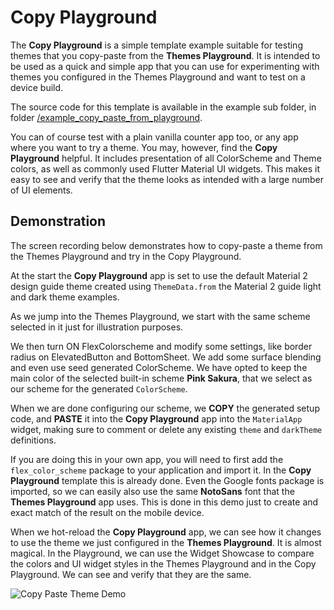 # Copy Playground

The **Copy Playground** is a simple template example suitable for testing themes that you copy-paste from the **Themes Playground**. It is intended to be used as a quick and simple app that you can use for experimenting with themes you configured in the Themes Playground and want to test on a device build.

The source code for this template is available in the example sub folder, in folder [/example_copy_paste_from_playground](https://github.com/rydmike/flex_color_scheme/tree/master/example/lib/example_copy_paste_from_playground).

You can of course test with a plain vanilla counter app too, or any app where you want to try a theme. You may, however, find the **Copy Playground** helpful. It includes presentation of all ColorScheme and Theme colors, as well as commonly used Flutter Material UI widgets. This makes it easy to see and verify that the theme looks as intended with a large number of UI elements.

## Demonstration

The screen recording below demonstrates how to copy-paste a theme from the Themes Playground and try in the Copy Playground.

At the start the **Copy Playground** app is set to use the default Material 2 design guide theme created using `ThemeData.from` the Material 2 guide light and dark theme examples.

As we jump into the Themes Playground, we start with the same scheme selected in it just for illustration purposes.

We then turn ON FlexColorscheme and modify some settings, like border radius on ElevatedButton and BottomSheet. We add some surface blending and even use seed generated ColorScheme. We have opted to keep the main color of the selected built-in scheme **Pink Sakura**, that we select as our scheme for the generated `ColorScheme`.

When we are done configuring our scheme, we **COPY** the generated setup code, and **PASTE** it into the **Copy Playground** app into the `MaterialApp` widget, making sure to comment or delete any existing `theme` and `darkTheme` definitions.

If you are doing this in your own app, you will need to first add the `flex_color_scheme` package to your application and import it. In the **Copy Playground** template this is already done. Even the Google fonts package is imported, so we can easily also use the same **NotoSans** font that the **Themes Playground** app uses. This is done in this demo just to create and exact match of the result on the mobile device.

When we hot-reload the **Copy Playground** app, we can see how it changes to use the theme we just configured in the **Themes Playground**. It is almost magical. In the Playground, we can use the Widget Showcase to compare the colors and UI widget styles in the Themes Playground and in the Copy Playground. We can see and verify that they are the same.

<Image src="https://raw.githubusercontent.com/rydmike/flex_color_scheme_docs/master/docs/images/fcs-v5-copy-pg-01-demo-03.gif" caption="Demo of COPY-PASTE of a configured theme from Themes Playground to the Copy Playground." alt="Copy Paste Theme Demo" zoom />
